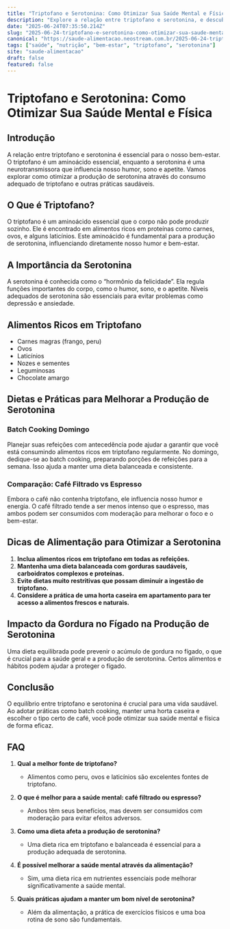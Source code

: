 ```yaml
---
title: "Triptofano e Serotonina: Como Otimizar Sua Saúde Mental e Física"
description: "Explore a relação entre triptofano e serotonina, e descubra como esses compostos podem influenciar sua saúde mental e física. Saiba mais sobre alimentação, dietas e práticas para otimizar seu bem-estar."
date: "2025-06-24T07:35:50.214Z"
slug: "2025-06-24-triptofano-e-serotonina-como-otimizar-sua-saude-mental-e-fisica"
canonical: "https://saude-alimentacao.neostream.com.br/2025-06-24-triptofano-e-serotonina-como-otimizar-sua-saude-mental-e-fisica"
tags: ["saúde", "nutrição", "bem-estar", "triptofano", "serotonina"]
site: "saude-alimentacao"
draft: false
featured: false
---
```


# Triptofano e Serotonina: Como Otimizar Sua Saúde Mental e Física

## Introdução

A relação entre triptofano e serotonina é essencial para o nosso bem-estar. O triptofano é um aminoácido essencial, enquanto a serotonina é uma neurotransmissora que influencia nosso humor, sono e apetite. Vamos explorar como otimizar a produção de serotonina através do consumo adequado de triptofano e outras práticas saudáveis.

## O Que é Triptofano?

O triptofano é um aminoácido essencial que o corpo não pode produzir sozinho. Ele é encontrado em alimentos ricos em proteínas como carnes, ovos, e alguns laticínios. Este aminoácido é fundamental para a produção de serotonina, influenciando diretamente nosso humor e bem-estar.

## A Importância da Serotonina

A serotonina é conhecida como o “hormônio da felicidade”. Ela regula funções importantes do corpo, como o humor, sono, e o apetite. Níveis adequados de serotonina são essenciais para evitar problemas como depressão e ansiedade.

## Alimentos Ricos em Triptofano

- Carnes magras (frango, peru)
- Ovos
- Laticínios
- Nozes e sementes
- Leguminosas
- Chocolate amargo

## Dietas e Práticas para Melhorar a Produção de Serotonina

### Batch Cooking Domingo

Planejar suas refeições com antecedência pode ajudar a garantir que você está consumindo alimentos ricos em triptofano regularmente. No domingo, dedique-se ao batch cooking, preparando porções de refeições para a semana. Isso ajuda a manter uma dieta balanceada e consistente.

### Comparação: Café Filtrado vs Espresso

Embora o café não contenha triptofano, ele influencia nosso humor e energia. O café filtrado tende a ser menos intenso que o espresso, mas ambos podem ser consumidos com moderação para melhorar o foco e o bem-estar.

## Dicas de Alimentação para Otimizar a Serotonina

1. **Inclua alimentos ricos em triptofano em todas as refeições.**
2. **Mantenha uma dieta balanceada com gorduras saudáveis, carboidratos complexos e proteínas.**
3. **Evite dietas muito restritivas que possam diminuir a ingestão de triptofano.**
4. **Considere a prática de uma horta caseira em apartamento para ter acesso a alimentos frescos e naturais.**

## Impacto da Gordura no Fígado na Produção de Serotonina

Uma dieta equilibrada pode prevenir o acúmulo de gordura no fígado, o que é crucial para a saúde geral e a produção de serotonina. Certos alimentos e hábitos podem ajudar a proteger o fígado.

## Conclusão

O equilíbrio entre triptofano e serotonina é crucial para uma vida saudável. Ao adotar práticas como batch cooking, manter uma horta caseira e escolher o tipo certo de café, você pode otimizar sua saúde mental e física de forma eficaz.

## FAQ

1. **Qual a melhor fonte de triptofano?**
   - Alimentos como peru, ovos e laticínios são excelentes fontes de triptofano.

2. **O que é melhor para a saúde mental: café filtrado ou espresso?**
   - Ambos têm seus benefícios, mas devem ser consumidos com moderação para evitar efeitos adversos.

3. **Como uma dieta afeta a produção de serotonina?**
   - Uma dieta rica em triptofano e balanceada é essencial para a produção adequada de serotonina.

4. **É possível melhorar a saúde mental através da alimentação?**
   - Sim, uma dieta rica em nutrientes essenciais pode melhorar significativamente a saúde mental.

5. **Quais práticas ajudam a manter um bom nível de serotonina?**
   - Além da alimentação, a prática de exercícios físicos e uma boa rotina de sono são fundamentais.
